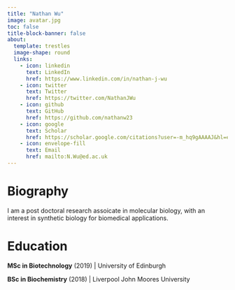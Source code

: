 ```yaml
---
title: "Nathan Wu"
image: avatar.jpg
toc: false
title-block-banner: false
about:
  template: trestles
  image-shape: round
  links: 
    - icon: linkedin
      text: LinkedIn
      href: https://www.linkedin.com/in/nathan-j-wu
    - icon: twitter
      text: Twitter
      href: https://twitter.com/NathanJWu
    - icon: github
      text: GitHub
      href: https://github.com/nathanw23
    - icon: google
      text: Scholar
      href: https://scholar.google.com/citations?user=-m_hq9gAAAAJ&hl=en&oi=sra
    - icon: envelope-fill
      text: Email
      href: mailto:N.Wu@ed.ac.uk
---
```


# Biography

I am a post doctoral research assoicate in molecular biology, with an interest in synthetic biology for biomedical applications.

# Education

**MSc in Biotechnology** (2019) | University of Edinburgh

**BSc in Biochemistry** (2018) | Liverpool John Moores University
